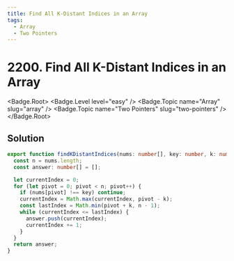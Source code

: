 ```yaml
---
title: Find All K-Distant Indices in an Array
tags:
  - Array
  - Two Pointers
---
```


# 2200. Find All K-Distant Indices in an Array

<Badge.Root>
  <Badge.Level level="easy" />
  <Badge.Topic name="Array" slug="array" />
  <Badge.Topic name="Two Pointers" slug="two-pointers" />
</Badge.Root>

## Solution

```typescript filename="solution.ts" copy
export function findKDistantIndices(nums: number[], key: number, k: number): number[] {
  const n = nums.length;
  const answer: number[] = [];

  let currentIndex = 0;
  for (let pivot = 0; pivot < n; pivot++) {
    if (nums[pivot] !== key) continue;
    currentIndex = Math.max(currentIndex, pivot - k);
    const lastIndex = Math.min(pivot + k, n - 1);
    while (currentIndex <= lastIndex) {
      answer.push(currentIndex);
      currentIndex += 1;
    }
  }
  return answer;
}
```

<ProblemLink
  codingSite="leetcode"
  href="https://leetcode.com/problems/find-all-k-distant-indices-in-an-array"
  title="Find All K-Distant Indices in an Array"
/>
